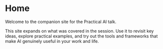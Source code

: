 # Home

Welcome to the companion site for the Practical AI talk.

This site expands on what was covered in the session. Use it to revisit key ideas, explore practical examples, and try out the tools and frameworks that make AI genuinely useful in your work and life.
